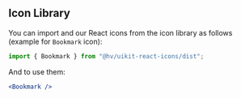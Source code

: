 
<Meta title="Foundation/Icons/Library" />

## Icon Library

You can import and our React icons from the icon library as follows (example for `Bookmark` icon):

```js
import { Bookmark } from "@hv/uikit-react-icons/dist";
```

And to use them:

```jsx
<Bookmark />
```

<Preview>
  <Story name="Icons">
    <IconLibrary />
  </Story>
</Preview>

